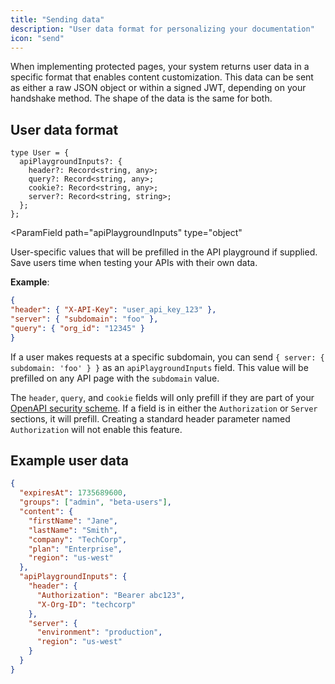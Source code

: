 ```yaml
---
title: "Sending data"
description: "User data format for personalizing your documentation"
icon: "send"
---
```


When implementing protected pages, your system returns user data in a specific format that enables content customization. This data can be sent as either a raw JSON object or within a signed JWT, depending on your handshake method. The shape of the data is the same for both.

## User data format

```tsx
type User = {
  apiPlaygroundInputs?: {
    header?: Record<string, any>;
    query?: Record<string, any>;
    cookie?: Record<string, any>;
    server?: Record<string, string>;
  };
};
```

<ParamField
  path="apiPlaygroundInputs"
  type="object"
>
  User-specific values that will be prefilled in the API playground if supplied. Save users time when testing your APIs with their own data.

  **Example**:
  ```json
  {
  "header": { "X-API-Key": "user_api_key_123" },
  "server": { "subdomain": "foo" },
  "query": { "org_id": "12345" }
  }
  ```
  If a user makes requests at a specific subdomain, you can send `{ server: { subdomain: 'foo' } }` as an `apiPlaygroundInputs` field. This value will be prefilled on any API page with the `subdomain` value.

  <Note>The `header`, `query`, and `cookie` fields will only prefill if they are part of your [OpenAPI security scheme](https://swagger.io/docs/specification/authentication/). If a field is in either the `Authorization` or `Server` sections, it will prefill. Creating a standard header parameter named `Authorization` will not enable this feature.</Note>
</ParamField>

## Example user data

```json
{
  "expiresAt": 1735689600,
  "groups": ["admin", "beta-users"],
  "content": {
    "firstName": "Jane",
    "lastName": "Smith",
    "company": "TechCorp",
    "plan": "Enterprise",
    "region": "us-west"
  },
  "apiPlaygroundInputs": {
    "header": {
      "Authorization": "Bearer abc123",
      "X-Org-ID": "techcorp"
    },
    "server": {
      "environment": "production",
      "region": "us-west"
    }
  }
}
```

